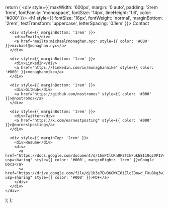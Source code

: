 
  return (
    <div style={{
      maxWidth: '600px',
      margin: '0 auto',
      padding: '2rem 1rem',
      fontFamily: 'monospace',
      fontSize: '14px',
      lineHeight: '1.6',
      color: '#000'
    }}>
      <h1 style={{
        fontSize: '16px',
        fontWeight: 'normal',
        marginBottom: '2rem',
        textTransform: 'uppercase',
        letterSpacing: '0.1em'
      }}>
        Contact
      </h1>

      <div style={{ marginBottom: '1rem' }}>
        <div>Email</div>
        <a href="mailto:michael@monaghan.nyc" style={{ color: '#000' }}>michael@monaghan.nyc</a>
      </div>

      <div style={{ marginBottom: '1rem' }}>
        <div>LinkedIn</div>
        <a href="https://linkedin.com/in/monaghanmike" style={{ color: '#000' }}>monaghanmike</a>
      </div>

      <div style={{ marginBottom: '1rem' }}>
        <div>GitHub</div>
        <a href="https://github.com/nostromos" style={{ color: '#000' }}>@nostromos</a>
      </div>

      <div style={{ marginBottom: '1rem' }}>
        <div>Twitter</div>
        <a href="https://x.com/earnestposting" style={{ color: '#000' }}>@earnestposting</a>
      </div>

      <div style={{ marginTop: '2rem' }}>
        <div>Resume</div>
        <div>
          <a href="https://docs.google.com/document/d/1hmPClCKn0F2TIkFukE8I10qzVP1VvbS851sNXd_5k4s/edit?usp=sharing" style={{ color: '#000', marginRight: '1rem' }}>Google Docs</a>
          <a href="https://drive.google.com/file/d/1b3e7EwDKGWXI6iElcZBnwd_FXuBkg3wJ/view?usp=sharing" style={{ color: '#000' }}>PDF</a>
        </div>
      </div>
    </div>
  );
};

<ContactOption3 />